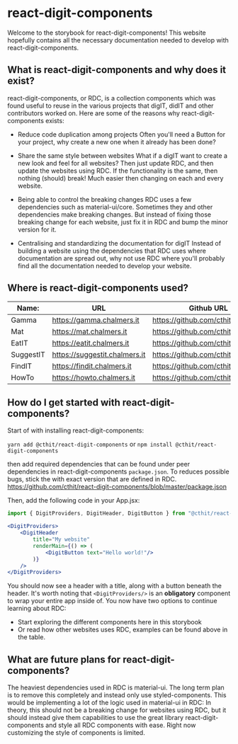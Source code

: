 
<Meta title="README"/>

# react-digit-components

Welcome to the storybook for react-digit-components! This website hopefully contains all the necessary documentation
needed to develop with react-digit-components.

## What is react-digit-components and why does it exist?

react-digit-components, or RDC, is a collection components which was found useful to reuse in the various projects that
digIT, didIT and other contributors worked on. Here are some of the reasons why react-digit-components exists:

* Reduce code duplication among projects
Often you'll need a Button for your project, why create a new one when it already has been done?

* Share the same style between websites
What if a digIT want to create a new look and feel for all websites? Then just update RDC, and then update the websites
using RDC. If the functionality is the same, then nothing (should) break! Much easier then changing on each and every
website.

* Being able to control the breaking changes
RDC uses a few dependencies such as material-ui/core. Sometimes they and other dependencies make breaking changes. But
instead of fixing those breaking change for each website, just fix it in RDC and bump the minor version for it.

* Centralising and standardizing the documentation for digIT
Instead of building a website using the dependencies that RDC uses where documentation are spread out, why not use
RDC where you'll probably find all the documentation needed to develop your website.

## Where is react-digit-components used?

| Name:     	| URL                           	| Github URL                        	|
|-----------	|-------------------------------	|------------------------------------	|
| Gamma     	| https://gamma.chalmers.it     	| https://github.com/cthit/gamma     	|
| Mat       	| https://mat.chalmers.it       	| https://github.com/cthit/mat       	|
| EatIT     	| https://eatit.chalmers.it     	| https://github.com/cthit/eatit     	|
| SuggestIT 	| https://suggestit.chalmers.it 	| https://github.com/cthit/suggestit 	|
| FindIT    	| https://findit.chalmers.it    	| https://github.com/cthit/findit    	|
| HowTo     	| https://howto.chalmers.it     	| https://github.com/cthit/HowTo     	|

## How do I get started with react-digit-components?

Start of with installing react-digit-components:

`yarn add @cthit/react-digit-components`
or
`npm install @cthit/react-digit-components`

then add required dependencies that can be found under peer dependencies in react-digit-components `package.json`. To
reduces possible bugs, stick the with exact version that are defined in RDC. https://github.com/cthit/react-digit-components/blob/master/package.json

Then, add the following code in your App.jsx:
```jsx
import { DigitProviders, DigitHeader, DigitButton } from "@cthit/react-digit-components"
```

```jsx
<DigitProviders>
    <DigitHeader
        title="My website"
        renderMain={() => (
            <DigitButton text="Hello world!"/>
        )}
    />
</DigitProviders>
```

You should now see a header with a title, along with a button beneath the header. It's worth noting that
`<DigitProviders/>` is an **obligatory** component to wrap your entire app inside of. You now have two options to
continue learning about RDC:

* Start exploring the different components here in this storybook
* Or read how other websites uses RDC, examples can be found above in the table.

## What are future plans for react-digit-components?

The heaviest dependencies used in RDC is material-ui. The long term plan is to remove this completely and instead only
use styled-components. This would be implementing a lot of the logic used in material-ui in RDC: In theory, this should
not be a breaking change for websites using RDC, but it should instead give them capabilities to use the great library
react-digit-components and style all RDC components with ease. Right now customizing the style of components is limited.